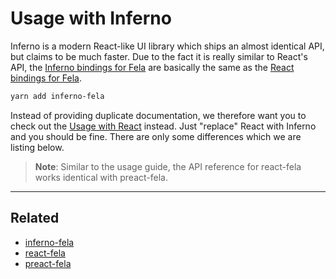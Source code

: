 # Usage with Inferno

Inferno is a modern React-like UI library which ships an almost identical API, but claims to be much faster.
Due to the fact it is really similar to React's API, the [Inferno bindings for Fela](https://github.com/robinweser/fela/tree/master/packages/inferno-fela) are basically the same as the [React bindings for Fela](https://github.com/robinweser/fela/tree/master/packages/react-fela).

```bash
yarn add inferno-fela
```

Instead of providing duplicate documentation, we therefore want you to check out the [Usage with React](UsageWithReact.md) instead. Just "replace" React with Inferno and you should be fine. There are only some differences which we are listing below.

> **Note**: Similar to the usage guide, the API reference for react-fela works identical with preact-fela.

---

## Related

- [inferno-fela](https://github.com/robinweser/fela/tree/master/packages/inferno-fela)
- [react-fela](https://github.com/robinweser/fela/tree/master/packages/react-fela)
- [preact-fela](https://github.com/robinweser/fela/tree/master/packages/preact-fela)
